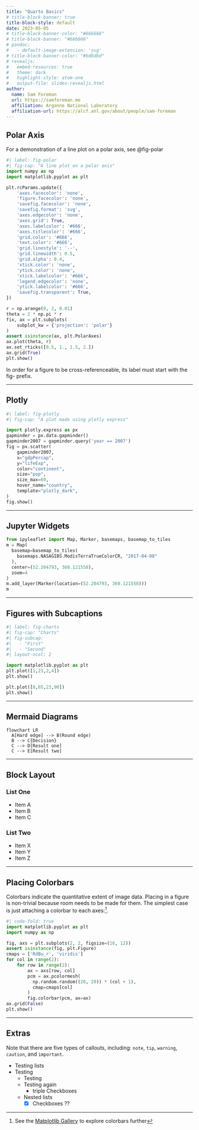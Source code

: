 ```yaml
---
title: "Quarto Basics"
# title-block-banner: true
title-block-style: default
date: 2023-05-05
# title-block-banner-color: "#666666"
# title-block-banner: "#666666"
# pandoc:
#   - default-image-extension: 'svg'
# title-block-banner-color: "#bdbdbd"
# revealjs:
#   embed-resources: true
#   theme: dark
#   highlight-style: atom-one
#   output-file: slides-revealjs.html
author:
  name: Sam Foreman
  url: https://samforeman.me
  affiliation: Argonne National Laboratory
  affiliation-url: https://alcf.anl.gov/about/people/sam-foreman
---
```


## Polar Axis

For a demonstration of a line plot on a polar axis, see @fig-polar

```python
#| label: fig-polar
#| fig-cap: "A line plot on a polar axis"
import numpy as np
import matplotlib.pyplot as plt

plt.rcParams.update({
    'axes.facecolor': 'none',
    'figure.facecolor': 'none',
    'savefig.facecolor': 'none',
    'savefig.format': 'svg',
    'axes.edgecolor': 'none',
    'axes.grid': True,
    'axes.labelcolor': '#666',
    'axes.titlecolor': '#666',
    'grid.color': '#666',
    'text.color': '#666',
    'grid.linestyle': '--',
    'grid.linewidth': 0.5,
    'grid.alpha': 0.4,
    'xtick.color': 'none',
    'ytick.color': 'none',
    'xtick.labelcolor': '#666',
    'legend.edgecolor': 'none',
    'ytick.labelcolor': '#666',
    'savefig.transparent': True,
})

r = np.arange(0, 2, 0.01)
theta = 2 * np.pi * r
fix, ax = plt.subplots(
    subplot_kw = {'projection': 'polar'}
)
assert isinstance(ax, plt.PolarAxes)
ax.plot(theta, r)
ax.set_rticks([0.5, 1., 1.5, 2.])
ax.grid(True)
plt.show()
```

::: {.callout-warning}
In order for a figure to be cross-referenceable, its label must start with the fig- prefix.
:::


---

## Plotly

```python
#| label: fig-plotly
#| fig-cap: "A plot made using plotly express"

import plotly.express as px
gapminder = px.data.gapminder()
gapminder2007 = gapminder.query('year == 2007')
fig = px.scatter(
    gapminder2007,
    x="gdpPercap",
    y="lifeExp",
    color="continent",
    size="pop",
    size_max=60,
    hover_name="country",
    template="plotly_dark",
)
fig.show()
```

---

## Jupyter Widgets

```python
from ipyleaflet import Map, Marker, basemaps, basemap_to_tiles
m = Map(
  basemap=basemap_to_tiles(
    basemaps.NASAGIBS.ModisTerraTrueColorCR, "2017-04-08"
  ),
  center=(52.204793, 360.121558),
  zoom=4
)
m.add_layer(Marker(location=(52.204793, 360.121558)))
m
```

---

## Figures with Subcaptions

```python
#| label: fig-charts
#| fig-cap: "Charts"
#| fig-subcap: 
#|   - "First"
#|   - "Second"
#| layout-ncol: 2

import matplotlib.pyplot as plt
plt.plot([1,23,2,4])
plt.show()

plt.plot([8,65,23,90])
plt.show()
```

---

## Mermaid Diagrams

```mermaid
flowchart LR
  A[Hard edge] --> B(Round edge)
  B --> C{Decision}
  C --> D[Result one]
  C --> E[Result two]
```

---

## Block Layout

::: {layout-ncol=2}
### List One

- Item A
- Item B
- Item C

### List Two

- Item X
- Item Y
- Item Z
:::


---

## Placing Colorbars

Colorbars indicate the quantitative extent of image data.
Placing in a figure is non-trivial because room needs to
be made for them. The simplest case is just attaching a 
colorbar to each axes:^[See the [Matplotlib Gallery](https://matplotlib.org/stable/gallery/subplots_axes_and_figures/colorbar_placement.html) to explore colorbars further].

```python
#| code-fold: true
import matplotlib.pyplot as plt
import numpy as np

fig, axs = plt.subplots(2, 2, figsize=(16, 12))
assert isinstance(fig, plt.Figure)
cmaps = ['RdBu_r', 'viridis']
for col in range(2):
    for row in range(2):
        ax = axs[row, col]
        pcm = ax.pcolormesh(
          np.random.random((20, 20)) * (col + 1),
          cmap=cmaps[col]
        )
        fig.colorbar(pcm, ax=ax)
ax.grid(False)
plt.show()
```

---

## Extras

::: {.callout-note}
Note that there are five types of callouts, including:
`note`, `tip`, `warning`, `caution`, and `important`.
:::


- Testing lists
- Testing
  - Testing
  - Testing again
    - triple Checkboxes
  - Nested lists
    - [x] Checkboxes ??
